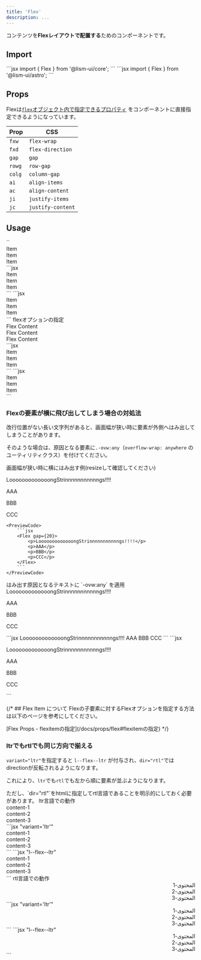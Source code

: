 ```yaml
---
title: 'Flex'
description: ...
---
```


コンテンツを**Flexレイアウトで配置する**ためのコンポーネントです。


## Import

<Preview>
	<PreviewCode slot='tab' label='React'>
```jsx
import { Flex } from '@lism-ui/core';
```
	</PreviewCode>
	<PreviewCode slot='tab' label='Astro'>
```jsx
import { Flex } from '@lism-ui/astro';
```
	</PreviewCode>
</Preview>


## Props


Flexは[`flex`オブジェクト内で指定できるプロパティ](/ja/props/css-props/#grid--flex) をコンポーネントに直接指定できるようになっています。

|Prop|CSS|
|---|---|
|`fxw`|`flex-wrap`|
|`fxd`|`flex-direction`|
|`gap`|`gap`|
|`rowg`|`row-gap`|
|`colg`|`column-gap`|
|`ai`|`align-items`|
|`ac`|`align-content`|
|`ji`|`justify-items`|
|`jc`|`justify-content`|



## Usage

<Preview>
	<PreviewTitle>`<Flex>`</PreviewTitle>
	<PreviewArea p={40}>
		<Flex className='has--itemGuide'>
			<div>Item</div>
			<div>Item</div>
			<div>Item</div>
		</Flex>
	</PreviewArea>
	<PreviewCode slot='tab' label='React, Astro'>
	```jsx
	<Flex>
		<div>Item</div>
		<div>Item</div>
		<div>Item</div>
	</Flex>
	```
	</PreviewCode>
	<PreviewCode slot='tab' label='HTML'>
	```jsx
	<div class="l--flex">
		<div>Item</div>
		<div>Item</div>
		<div>Item</div>
	</div>
	```
	</PreviewCode>
</Preview>

<Preview>
	<PreviewTitle>flexオプションの指定</PreviewTitle>
	<PreviewArea resize p={40}>
		<Flex gap={30} fxw='wrap' jc="center" className='has--itemGuide'>
			<div>Flex Content</div>
			<div>Flex Content</div>
			<div>Flex Content</div>
		</Flex>
	</PreviewArea>
	<PreviewCode slot='tab' label='React, Astro'>
	```jsx
	<Flex fxw='wrap' jc='center' gap={20}>
		<div>Item</div>
		<div>Item</div>
		<div>Item</div>
	</Flex>
	```
	</PreviewCode>
	<PreviewCode slot='tab' label='HTML'>
	```jsx
	<div class="l--flex -fxw:w -gap:30 -jc:c">
		<div>Item</div>
		<div>Item</div>
		<div>Item</div>
	</div>
	```
	</PreviewCode>
</Preview>



### Flexの要素が横に飛び出してしまう場合の対処法

改行位置がない長い文字列があると、画面幅が狭い時に要素が外側へはみ出してしまうことがあります。

そのような場合は、原因となる要素に`.-ovw:any`（`overflow-wrap: anywhere` のユーティリティクラス）を付けてください。


<Preview>
	<PreviewTitle>
		画面幅が狭い時に横にはみ出す例(resizeして確認してください)
	</PreviewTitle>
	<PreviewArea resize p={40}>
		<Flex gap={20} className='has--itemGuide'>
			<p>LooooooooooooongStrinnnnnnnnnnngs!!!!</p>
			<p>AAA</p>
			<p>BBB</p>
			<p>CCC</p>
		</Flex>
	</PreviewArea>
	
	<PreviewCode>
		```jsx
		<Flex gap={20}>
			<p>LooooooooooooongStrinnnnnnnnnnngs!!!!</p>
			<p>AAA</p>
			<p>BBB</p>
			<p>CCC</p>
		</Flex>
		```
	</PreviewCode>
</Preview>

<Preview>
	<PreviewTitle>
		はみ出す原因となるテキストに `-ovw:any` を適用
	</PreviewTitle>
	<PreviewArea resize p={20}>
		<Flex gap={20} className='has--itemGuide'>
			<Text ovw='any'>LooooooooooooongStrinnnnnnnnnnngs!!!!</Text>
			<p>AAA</p>
			<p>BBB</p>
			<p>CCC</p>
		</Flex>
	</PreviewArea>
	<PreviewCode slot='tab' label='React, Astro'>
	```jsx
		<Flex gap={20}>
			<Text ovw='any'>LooooooooooooongStrinnnnnnnnnnngs!!!!</Text>
			<Text>AAA</Text>
			<Text>BBB</Text>
			<Text>CCC</Text>
		</Flex>
	```
	</PreviewCode>
	<PreviewCode slot='tab' label='HTML'>
	```jsx
	<div class="l--flex -gap:20">
		<p className="-ovw:any">LooooooooooooongStrinnnnnnnnnnngs!!!!</p>
		<p>AAA</p>
		<p>BBB</p>
		<p>CCC</p>
	</div>
	```
	</PreviewCode>
</Preview>


{/* ## Flex Item について
Flexの子要素に対するFlexオプションを指定する方法は以下のページを参考にしてください。

<Reference>
[Flex Props - flexitemの指定](/docs/props/flex#flexitemの指定)
</Reference> */}


### ltrでもrtlでも同じ方向で揃える

`variant="ltr"`を指定すると `l--flex--ltr` が付与され、`dir="rtl"`ではdirectionが反転されるようになります。

これにより、`ltr`でも`rtl`でも左から順に要素が並ぶようになります。

<Alert preset="info">
ただし、`dir="rtl"`をhtmlに指定してrtl言語であることを明示的にしておく必要があります。
</Alert>


<Preview>
	<PreviewTitle>ltr言語での動作</PreviewTitle>
	<PreviewArea p={40}>
		<div dir="ltr">
			<Flex className='has--itemGuide' variant='ltr' gap={20}>
				<div>content-1</div>
				<div>content-2</div>
				<div>content-3</div>
			</Flex>
		</div>
	</PreviewArea>
	<PreviewCode slot='tab' label='React, Astro'>
	```jsx "variant='ltr'"
	<div dir="ltr">
		<Flex variant='ltr' gap={20}>
			<div>content-1</div>
			<div>content-2</div>
			<div>content-3</div>
		</Flex>
	</div>
	```
	</PreviewCode>
	<PreviewCode slot='tab' label='HTML'>
	```jsx "l--flex--ltr"
	<div dir="ltr">
		<div class="l--flex l--flex--ltr">
			<div>content-1</div>
			<div>content-2</div>
			<div>content-3</div>
		</div>
	</div>
	```
	</PreviewCode>
</Preview>

<Preview>
	<PreviewTitle>rtl言語での動作</PreviewTitle>
	<PreviewArea p={40}>
		<div dir="rtl">
			<Flex className='has--itemGuide' variant='ltr' gap={20}>
				<div>المحتوى-1</div>
				<div>المحتوى-2</div>
				<div>المحتوى-3</div>
			</Flex>
		</div>
	</PreviewArea>
	<PreviewCode slot='tab' label='React, Astro'>
	```jsx "variant='ltr'"
	<div dir="rtl">
		<Flex variant='ltr' gap={20}>
			<div>المحتوى-1</div>
			<div>المحتوى-2</div>
			<div>المحتوى-3</div>
		</Flex>
	</div>
	```
	</PreviewCode>
	<PreviewCode slot='tab' label='HTML'>
	```jsx "l--flex--ltr"
	<div dir="rtl">
		<div class="l--flex l--flex--ltr">
			<div>المحتوى-1</div>
			<div>المحتوى-2</div>
			<div>المحتوى-3</div>
		</div>
	</div>
	```
	</PreviewCode>
</Preview>
